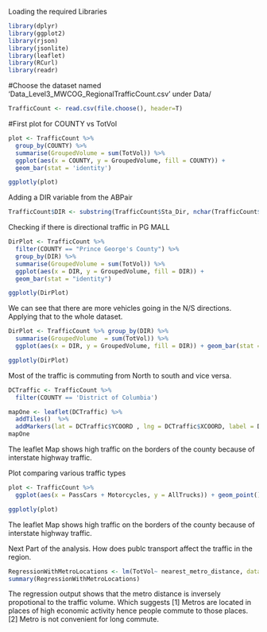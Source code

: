 
Loading the required Libraries

```r
library(dplyr)
library(ggplot2)
library(rjson)
library(jsonlite)
library(leaflet)
library(RCurl)
library(readr)
```


#Choose the dataset named 'Data_Level3_MWCOG_RegionalTrafficCount.csv' under Data/
```r
TrafficCount <- read.csv(file.choose(), header=T)
```


#First plot for COUNTY vs TotVol
```r
plot <- TrafficCount %>% 
  group_by(COUNTY) %>%
  summarise(GroupedVolume = sum(TotVol)) %>%
  ggplot(aes(x = COUNTY, y = GroupedVolume, fill = COUNTY)) + 
  geom_bar(stat = 'identity')

ggplotly(plot)
```

Adding a DIR variable from the ABPair

```r
TrafficCount$DIR <- substring(TrafficCount$Sta_Dir, nchar(TrafficCount$Sta_Dir))
```

Checking if there is directional traffic in PG MALL
```r
DirPlot <- TrafficCount %>% 
  filter(COUNTY == "Prince George's County") %>%
  group_by(DIR) %>% 
  summarise(GroupedVolume = sum(TotVol)) %>% 
  ggplot(aes(x = DIR, y = GroupedVolume, fill = DIR)) + 
  geom_bar(stat = "identity")

ggplotly(DirPlot)
```

We can see that there are more vehicles going in the N/S directions.
Applying that to the whole dataset.
```r
DirPlot <- TrafficCount %>% group_by(DIR) %>% 
  summarise(GroupedVolume  = sum(TotVol)) %>%
  ggplot(aes(x = DIR, y = GroupedVolume, fill = DIR)) + geom_bar(stat = "identity")

ggplotly(DirPlot)
```

Most of the traffic is commuting from North to south and vice versa.

```r
DCTraffic <- TrafficCount %>%
  filter(COUNTY == 'District of Columbia')

mapOne <- leaflet(DCTraffic) %>% 
  addTiles()  %>% 
  addMarkers(lat = DCTraffic$YCOORD , lng = DCTraffic$XCOORD, label = DCTraffic$TotVol)
mapOne
```

The leaflet Map shows high traffic on the borders of the county because of interstate highway traffic.

Plot comparing various traffic types
```r
plot <- TrafficCount %>%
  ggplot(aes(x = PassCars + Motorcycles, y = AllTrucks)) + geom_point()

ggplotly(plot)
```


The leaflet Map shows high traffic on the borders of the county because of interstate highway traffic.

Next Part of the analysis. How does publc transport affect the traffic in the region.

```r
RegressionWithMetroLocations <- lm(TotVol~ nearest_metro_distance, data= DistanceStations)
summary(RegressionWithMetroLocations)
```

The regression output shows that the metro distance is inversely propotional to the traffic volume. Which suggests
[1] Metros are located in places of high economic activity hence people commute to those places. 
[2] Metro is not convenient for long commute.



